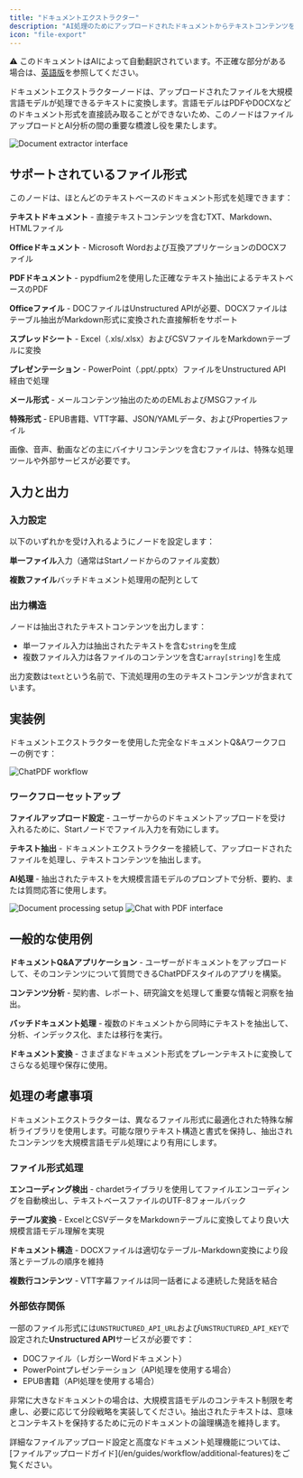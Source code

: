 ```yaml
---
title: "ドキュメントエクストラクター"
description: "AI処理のためにアップロードされたドキュメントからテキストコンテンツを抽出"
icon: "file-export"
---
```


<Note> ⚠️ このドキュメントはAIによって自動翻訳されています。不正確な部分がある場合は、[英語版](/en/documentation/pages/nodes/doc-extractor)を参照してください。</Note>


ドキュメントエクストラクターノードは、アップロードされたファイルを大規模言語モデルが処理できるテキストに変換します。言語モデルはPDFやDOCXなどのドキュメント形式を直接読み取ることができないため、このノードはファイルアップロードとAI分析の間の重要な橋渡し役を果たします。

<Frame caption="ドキュメントエクストラクターノードの設定">
  <img src="https://assets-docs.dify.ai/dify-enterprise-mintlify/en/guides/workflow/node/f3853b40904e275da895711107e9c72f.png" alt="Document extractor interface" />
</Frame>

## サポートされているファイル形式

このノードは、ほとんどのテキストベースのドキュメント形式を処理できます：

**テキストドキュメント** - 直接テキストコンテンツを含むTXT、Markdown、HTMLファイル

**Officeドキュメント** - Microsoft Wordおよび互換アプリケーションのDOCXファイル

**PDFドキュメント** - pypdfium2を使用した正確なテキスト抽出によるテキストベースのPDF

**Officeファイル** - DOCファイルはUnstructured APIが必要、DOCXファイルはテーブル抽出がMarkdown形式に変換された直接解析をサポート

**スプレッドシート** - Excel（.xls/.xlsx）およびCSVファイルをMarkdownテーブルに変換

**プレゼンテーション** - PowerPoint（.ppt/.pptx）ファイルをUnstructured API経由で処理

**メール形式** - メールコンテンツ抽出のためのEMLおよびMSGファイル

**特殊形式** - EPUB書籍、VTT字幕、JSON/YAMLデータ、およびPropertiesファイル

画像、音声、動画などの主にバイナリコンテンツを含むファイルは、特殊な処理ツールや外部サービスが必要です。

## 入力と出力

### 入力設定

以下のいずれかを受け入れるようにノードを設定します：

**単一ファイル**入力（通常はStartノードからのファイル変数）

**複数ファイル**バッチドキュメント処理用の配列として

### 出力構造

ノードは抽出されたテキストコンテンツを出力します：

- 単一ファイル入力は抽出されたテキストを含む`string`を生成
- 複数ファイル入力は各ファイルのコンテンツを含む`array[string]`を生成

出力変数は`text`という名前で、下流処理用の生のテキストコンテンツが含まれています。

## 実装例

ドキュメントエクストラクターを使用した完全なドキュメントQ&Aワークフローの例です：

<Frame caption="ChatPDFスタイルのワークフロー実装">
  <img src="https://assets-docs.dify.ai/dify-enterprise-mintlify/en/guides/workflow/node/f6ea094b30b240c999a4248d1fc21a1c.png" alt="ChatPDF workflow" />
</Frame>

### ワークフローセットアップ

**ファイルアップロード設定** - ユーザーからのドキュメントアップロードを受け入れるために、Startノードでファイル入力を有効にします。

**テキスト抽出** - ドキュメントエクストラクターを接続して、アップロードされたファイルを処理し、テキストコンテンツを抽出します。

**AI処理** - 抽出されたテキストを大規模言語モデルのプロンプトで分析、要約、または質問応答に使用します。

<Frame caption="動作中のドキュメント処理">
  <img src="https://assets-docs.dify.ai/dify-enterprise-mintlify/en/guides/workflow/node/83bca46bcde07069660ff649e5c7cf4c.png" alt="Document processing setup" />
</Frame>

<Frame caption="ドキュメントアップロード付きチャットインターフェース">
  <img src="https://assets-docs.dify.ai/dify-enterprise-mintlify/en/guides/workflow/node/d05301438e8aab7393bb5863554f1009.png" alt="Chat with PDF interface" />
</Frame>

## 一般的な使用例

**ドキュメントQ&Aアプリケーション** - ユーザーがドキュメントをアップロードして、そのコンテンツについて質問できるChatPDFスタイルのアプリを構築。

**コンテンツ分析** - 契約書、レポート、研究論文を処理して重要な情報と洞察を抽出。

**バッチドキュメント処理** - 複数のドキュメントから同時にテキストを抽出して、分析、インデックス化、または移行を実行。

**ドキュメント変換** - さまざまなドキュメント形式をプレーンテキストに変換してさらなる処理や保存に使用。

## 処理の考慮事項

ドキュメントエクストラクターは、異なるファイル形式に最適化された特殊な解析ライブラリを使用します。可能な限りテキスト構造と書式を保持し、抽出されたコンテンツを大規模言語モデル処理により有用にします。

### ファイル形式処理

**エンコーディング検出** - chardetライブラリを使用してファイルエンコーディングを自動検出し、テキストベースファイルのUTF-8フォールバック

**テーブル変換** - ExcelとCSVデータをMarkdownテーブルに変換してより良い大規模言語モデル理解を実現

**ドキュメント構造** - DOCXファイルは適切なテーブル-Markdown変換により段落とテーブルの順序を維持

**複数行コンテンツ** - VTT字幕ファイルは同一話者による連続した発話を結合

### 外部依存関係

一部のファイル形式には`UNSTRUCTURED_API_URL`および`UNSTRUCTURED_API_KEY`で設定された**Unstructured API**サービスが必要です：
- DOCファイル（レガシーWordドキュメント）
- PowerPointプレゼンテーション（API処理を使用する場合）
- EPUB書籍（API処理を使用する場合）

非常に大きなドキュメントの場合は、大規模言語モデルのコンテキスト制限を考慮し、必要に応じて分段戦略を実装してください。抽出されたテキストは、意味とコンテキストを保持するために元のドキュメントの論理構造を維持します。

<Info>
  詳細なファイルアップロード設定と高度なドキュメント処理機能については、[ファイルアップロードガイド](/en/guides/workflow/additional-features)をご覧ください。
</Info>
